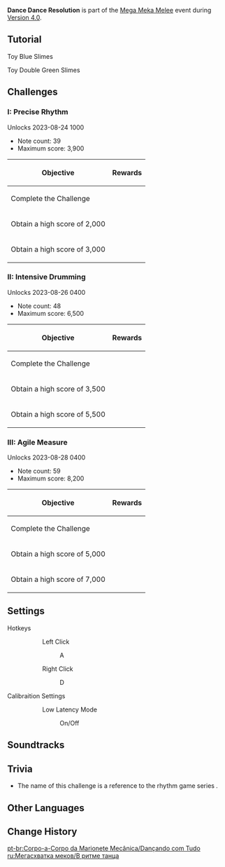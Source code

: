 {{Event Tabs
|subpage1 = Dance Dance Resolution
|subpage2 = Torrential Turbulent Charge
|subpage3 = Efficacy Testing Simulation Arena
}}
{{Event
|name              = Dance Dance Resolution
|image             = Dance Dance Resolution.png
|type              = Sub
|group             = Rhythm Game
|time_known        = yes
|time_start        = 2023-08-24 10:00:00
|time_end          = 2023-09-11 03:59:59
}}
{{Description|Armand of the reputable Lepaute Horlogerie is responsible for managing the toy booth, allowing passersby to freely enjoy the "Toy Adventurers" in a quiet environment. Thus, guests may discover the unique charm and variety of complex ways to play the toys offer, as well as cultivate a deep interest in the stories of the adventurers on whom the toys were based on...}}
'''Dance Dance Resolution''' is part of the [[Mega Meka Melee]] event during [[Version 4.0]].

==Tutorial==
{{Tutorial
|image1 = Tutorial Mega Meka Melee Dance Dance Resolution 1.png
|text1  = During the challenge, control the Toy Adventurer, follow the music beats, and attack at the right moment to hit the toys lining both sides of the track.
|image2 = Tutorial Mega Meka Melee Dance Dance Resolution 2.png
|text2  = Before the challenge starts, adjust your {{color|help|attack delay}} to optimize your toy's reaction precision.<br>With suitable attack delay parameters, you will be able to hit toys to the rhythm more easily and score higher in the challenge.
|image3 = Tutorial Mega Meka Melee Dance Dance Resolution 3.png
|text3  = On certain devices, you can enter the Settings interface to adjust the attack button position before starting this challenge.
|image4 = 
}}

;Toy Blue Slimes
{{Tutorial
|image1 = Tutorial Mega Meka Melee Dance Dance Resolution Toy Blue Slimes 1.png
|text1  = When faced with {{color|help|Toy Blue Slimes}} during the challenge, {{color|help|hold the corresponding arrow keys in advance}} to charge up, before releasing the button to initiate charged attacks.<br>Only charged attacks can damage Toy Blue Slimes.
}}

;Toy Double Green Slimes
{{Tutorial
|image1 = Tutorial Mega Meka Melee Dance Dance Resolution Toy Double Green Slimes 1.png
|text1  = When faced with {{color|help|Toy Double Green Slimes}} during the challenge, {{color|help|tap the left and right arrow keys simultaneously}} to initiate a wide-range attack.<br>Only wide-range attacks can damage Toy Double Green Slimes.
}}
<!-- Misc. gameplay things (will add to page proper later): Yellow slimes are worth 100 points, blue slimes are worth 200 points, and double green slimes are worth 100 points. Despite appearances, You don't need to start charging swings at the signposts, so long as a swing it charged, it'll work. Also, green slimes are treated like singular notes. Hitting one at once won't work, and hitting both gives 1 combo and 100 points. -->

==Challenges==
===I: Precise Rhythm===
Unlocks 2023-08-24 10{{Colon}}00
* Note count: 39
* Maximum score: 3,900
{|class="article-table"
!Objective
!Rewards
|-
|Complete the Challenge
|{{Card|Primogem|70}}{{Card|Enigmatic Copper Mainspring|150}}{{Card|Guide to Equity|2}}
|-
|Obtain a high score of 2,000
|{{Card|Enigmatic Copper Mainspring|100}}{{Card|Mora|30,000}}{{Card|Hero's Wit|2}}
|-
|Obtain a high score of 3,000
|{{Card|Enigmatic Copper Mainspring|50}}{{Card|Mora|30,000}}{{Card|Mystic Enhancement Ore|4}}
|}

===II: Intensive Drumming===
Unlocks 2023-08-26 04{{Colon}}00
* Note count: 48
* Maximum score: 6,500
{|class="article-table"
!Objective
!Rewards
|-
|Complete the Challenge
|{{Card|Primogem|70}}{{Card|Enigmatic Copper Mainspring|150}}{{Card|Guide to Justice|2}}
|-
|Obtain a high score of 3,500
|{{Card|Enigmatic Copper Mainspring|100}}{{Card|Mora|30,000}}{{Card|Hero's Wit|2}}
|-
|Obtain a high score of 5,500
|{{Card|Enigmatic Copper Mainspring|50}}{{Card|Mora|30,000}}{{Card|Mystic Enhancement Ore|4}}
|}

===III: Agile Measure===
Unlocks 2023-08-28 04{{Colon}}00

* Note count: 59
* Maximum score: 8,200
{|class="article-table"
!Objective
!Rewards
|-
|Complete the Challenge
|{{Card|Primogem|70}}{{Card|Enigmatic Copper Mainspring|150}}{{Card|Guide to Order|2}}{{Card|Toy Adventurers: Beatdance|1}}
|-
|Obtain a high score of 5,000
|{{Card|Enigmatic Copper Mainspring|100}}{{Card|Mora|30,000}}{{Card|Hero's Wit|2}}
|-
|Obtain a high score of 7,000
|{{Card|Enigmatic Copper Mainspring|50}}{{Card|Mora|30,000}}{{Card|Mystic Enhancement Ore|4}}
|}

==Settings==
;Hotkeys
::Left Click
:::A
::Right Click
:::D
;Calibraition Settings
::Low Latency Mode
:::On/Off

==Soundtracks==
{{Soundtracks by Category Table|type=eventgameplay}}

==Trivia==
* The name of this challenge is a reference to the rhythm game series ''{{w|Dance Dance Revolution}}.''

==Other Languages==
{{Other Languages
|en      = Dance Dance Resolution
|zhs     = 跃动节拍响应法
|zhs_rm  = 
|zht     = 躍動節拍響應法
|zht_rm  = 
|zh_tl   = 
|ja      = 躍動・リズム・ビート
|ja_rm   = Yakudou - Rizumu Biito
|ja_tl   = 
|ko      = 리듬 펀치
|ko_rm   = 
|ko_tl   = 
|es      = Métrica mecánica
|es_tl   = Mechanical Metrics
|fr      = Algo-rythmique
|fr_tl   = Algo-Rhythmics
|ru      = В ритме танца
|ru_tl   = In the Rhythm of Dance
|th      = ทุบตุ้บตรึงจังหวะ
|th_rm   = 
|th_tl   = 
|vi      = Hưởng Ứng Nhịp Điệu
|vi_tl   = 
|de      = Mechanische Metrik
|de_tl   = Mechanical Metrics
|id      = Ritme Jempolan
|id_tl   = Great Rhythm
|pt      = Dançando com Tudo
|pt_tl   = 
|tr      = Oyna Oynayabildiğin Kadar
|tr_tl   = 
|it      = Risoluzione ballerina
|it_tl   = 
}}

==Change History==
{{Change History|4.0}}

[[pt-br:Corpo-a-Corpo da Marionete Mecânica/Dançando com Tudo]]
[[ru:Мегасхватка меков/В ритме танца]]